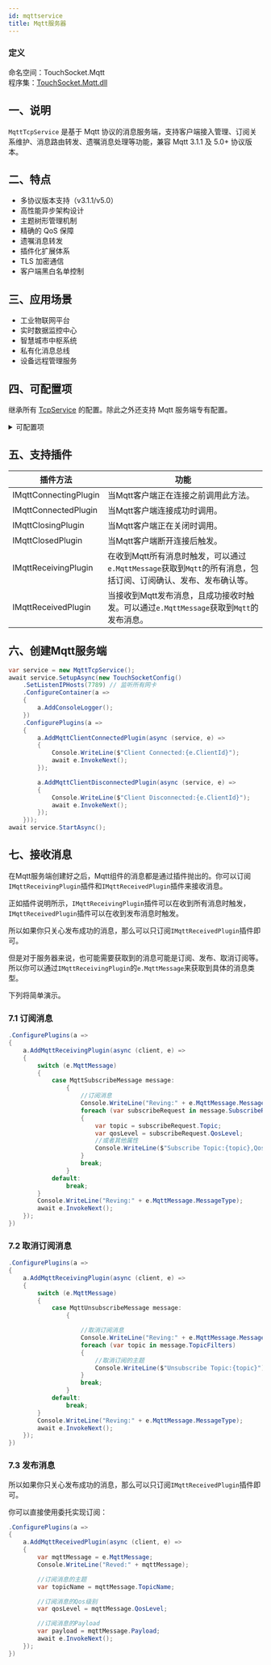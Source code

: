 ```yaml
---
id: mqttservice
title: Mqtt服务器
---
```



### 定义

命名空间：TouchSocket.Mqtt <br/>
程序集：[TouchSocket.Mqtt.dll](https://www.nuget.org/packages/TouchSocket.Mqtt)

## 一、说明

`MqttTcpService` 是基于 Mqtt 协议的消息服务端，支持客户端接入管理、订阅关系维护、消息路由转发、遗嘱消息处理等功能，兼容 Mqtt 3.1.1 及 5.0+ 协议版本。

## 二、特点

- 多协议版本支持（v3.1.1/v5.0）
- 高性能异步架构设计
- 主题树形管理机制
- 精确的 QoS 保障
- 遗嘱消息转发
- 插件化扩展体系
- TLS 加密通信
- 客户端黑白名单控制

## 三、应用场景

- 工业物联网平台
- 实时数据监控中心
- 智慧城市中枢系统
- 私有化消息总线
- 设备远程管理服务

## 四、可配置项

继承所有 [TcpService](./tcpservice.mdx) 的配置。除此之外还支持 Mqtt 服务端专有配置。

<details>
<summary>可配置项</summary>
<div>

</div>
</details>

## 五、支持插件

|  插件方法| 功能 |
| --- | --- |
| IMqttConnectingPlugin | 当Mqtt客户端正在连接之前调用此方法。 |
| IMqttConnectedPlugin | 当Mqtt客户端连接成功时调用。 |
| IMqttClosingPlugin | 当Mqtt客户端正在关闭时调用。|
| IMqttClosedPlugin | 当Mqtt客户端断开连接后触发。 |
| IMqttReceivingPlugin | 在收到Mqtt所有消息时触发，可以通过`e.MqttMessage`获取到`Mqtt`的所有消息，包括订阅、订阅确认、发布、发布确认等。 |
| IMqttReceivedPlugin | 当接收到Mqtt发布消息，且成功接收时触发。可以通过`e.MqttMessage`获取到`Mqtt`的发布消息。 |

## 六、创建Mqtt服务端

```csharp showLineNumbers
var service = new MqttTcpService();
await service.SetupAsync(new TouchSocketConfig()
    .SetListenIPHosts(7789) // 监听所有网卡
    .ConfigureContainer(a =>
    {
        a.AddConsoleLogger();
    })
    .ConfigurePlugins(a =>
    {
        a.AddMqttClientConnectedPlugin(async (service, e) =>
        {
            Console.WriteLine($"Client Connected:{e.ClientId}");
            await e.InvokeNext();
        });

        a.AddMqttClientDisconnectedPlugin(async (service, e) =>
        {
            Console.WriteLine($"Client Disconnected:{e.ClientId}");
            await e.InvokeNext();
        });
    }));
await service.StartAsync();
```


## 七、接收消息

在Mqtt服务端创建好之后，Mqtt组件的消息都是通过插件抛出的。你可以订阅`IMqttReceivingPlugin`插件和`IMqttReceivedPlugin`插件来接收消息。

正如插件说明所示，`IMqttReceivingPlugin`插件可以在收到所有消息时触发，`IMqttReceivedPlugin`插件可以在收到发布消息时触发。

所以如果你只关心发布成功的消息，那么可以只订阅`IMqttReceivedPlugin`插件即可。

但是对于服务器来说，也可能需要获取到的消息可能是订阅、发布、取消订阅等。所以你可以通过`IMqttReceivingPlugin`的`e.MqttMessage`来获取到具体的消息类型。

下列将简单演示。

### 7.1 订阅消息

```csharp showLineNumbers
.ConfigurePlugins(a =>
{
    a.AddMqttReceivingPlugin(async (client, e) =>
    {
        switch (e.MqttMessage)
        {
            case MqttSubscribeMessage message:
                {
                    //订阅消息
                    Console.WriteLine("Reving:" + e.MqttMessage.MessageType);
                    foreach (var subscribeRequest in message.SubscribeRequests)
                    {
                        var topic = subscribeRequest.Topic;
                        var qosLevel = subscribeRequest.QosLevel;
                        //或者其他属性
                        Console.WriteLine($"Subscribe Topic:{topic},QosLevel:{qosLevel}");
                    }
                    break;
                }
            default:
                break;
        }
        Console.WriteLine("Reving:" + e.MqttMessage.MessageType);
        await e.InvokeNext();
    });
})
```

### 7.2 取消订阅消息

```csharp showLineNumbers
.ConfigurePlugins(a =>
{
    a.AddMqttReceivingPlugin(async (client, e) =>
    {
        switch (e.MqttMessage)
        {
            case MqttUnsubscribeMessage message:
                {

                    //取消订阅消息
                    Console.WriteLine("Reving:" + e.MqttMessage.MessageType);
                    foreach (var topic in message.TopicFilters)
                    {
                        //取消订阅的主题
                        Console.WriteLine($"Unsubscribe Topic:{topic}");
                    }
                    break;
                }
            default:
                break;
        }
        Console.WriteLine("Reving:" + e.MqttMessage.MessageType);
        await e.InvokeNext();
    });
})
```

### 7.3 发布消息

所以如果你只关心发布成功的消息，那么可以只订阅`IMqttReceivedPlugin`插件即可。

你可以直接使用委托实现订阅：

```csharp {3-17} showLineNumbers
.ConfigurePlugins(a =>
{
    a.AddMqttReceivedPlugin(async (client, e) =>
    {
        var mqttMessage = e.MqttMessage;
        Console.WriteLine("Reved:" + mqttMessage);

        //订阅消息的主题
        var topicName = mqttMessage.TopicName;

        //订阅消息的Qos级别
        var qosLevel = mqttMessage.QosLevel;

        //订阅消息的Payload
        var payload = mqttMessage.Payload;
        await e.InvokeNext();
    });
})
```

